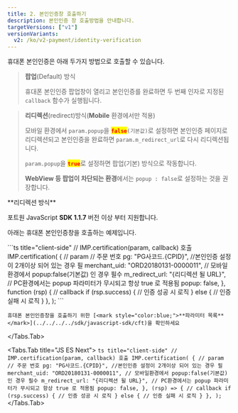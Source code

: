 ```yaml
---
title: 2. 본인인증창 호출하기
description: 본인인증 창 호출방법을 안내합니다.
targetVersions: ["v1"]
versionVariants:
  v2: /ko/v2-payment/identity-verification
---
```



휴대폰 본인인증은 아래 두가지 방법으로 호출할 수 있습니다.

> **팝업**(Default) 방식
>
> 휴대폰 본인인증 팝업창이 열리고 본인인증를 완료하면 두 번째 인자로 지정된 `callback` 함수가 실행됩니다.

> **리디렉션**(redirect)방식(**Mobile** 환경에서만 적용)
>
> 모바일 환경에서 `param.popup`을 <mark style="color:red;">**`false`**</mark>`(기본값)`로 설정하면 본인인증 페이지로 리디렉션되고 본인인증을 완료하면 `param.m_redirect_url`로 다시 리디렉션됩니다.
>
> `param.popup`을 <mark style="color:red;">**`true`**</mark>로 설정하면 팝업(기본) 방식으로 작동합니다.
>
> **WebView 등 팝업이 차단되는 환경**에서는 `popup : false`로 설정하는 것을 권장합니다.

<Hint style="warning">
  **리디렉션 방식**

  포트원 JavaScript **SDK 1.1.7** 버전 이상 부터 지원합니다.
</Hint>

아래는 휴대폰 본인인증창을 호출하는 예제입니다.

<Tabs>
  <Tabs.Tab title="JavaScript">
    ```ts title="client-side"
    // IMP.certification(param, callback) 호출
    IMP.certification(
      {
        // param
        // 주문 번호
        pg: "PG사코드.{CPID}", //본인인증 설정이 2개이상 되어 있는 경우 필
        merchant_uid: "ORD20180131-0000011",
        // 모바일환경에서 popup:false(기본값) 인 경우 필수
        m_redirect_url: "{리디렉션 될 URL}",
        // PC환경에서는 popup 파라미터가 무시되고 항상 true 로 적용됨
        popup: false,
      },
      function (rsp) {
        // callback
        if (rsp.success) {
          // 인증 성공 시 로직
        } else {
          // 인증 실패 시 로직
        }
      },
    );
    ```

    휴대폰 본인인증창을 호출하기 위한 [<mark style="color:blue;">**파라미터 목록**</mark>](../../../../sdk/javascript-sdk/cft)을 확인하세요
  </Tabs.Tab>

  <Tabs.Tab title="JS ES Next">
    ```ts title="client-side"
    // IMP.certification(param, callback) 호출
    IMP.certification(
      {
        // param
        // 주문 번호
        pg: "PG사코드.{CPID}", //본인인증 설정이 2개이상 되어 있는 경우 필
        merchant_uid: "ORD20180131-0000011",
        // 모바일환경에서 popup:false(기본값) 인 경우 필수
        m_redirect_url: "{리디렉션 될 URL}",
        // PC환경에서는 popup 파라미터가 무시되고 항상 true 로 적용됨
        popup: false,
      },
      (rsp) => {
        // callback
        if (rsp.success) {
          // 인증 성공 시 로직
        } else {
          // 인증 실패 시 로직
        }
      },
    );
    ```
  </Tabs.Tab>
</Tabs>
